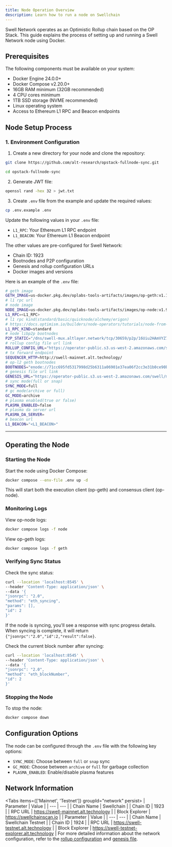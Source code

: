 ```yaml
---
title: Node Operation Overview 
description: Learn how to run a node on Swellchain
---
```



Swell Network operates as an Optimistic Rollup chain based on the OP Stack. This guide explains the process of setting up and running a Swell Network node using Docker.

## Prerequisites

The following components must be available on your system:

- Docker Engine 24.0.0+
- Docker Compose v2.20.0+
- 16GB RAM minimum (32GB recommended)
- 4 CPU cores minimum
- 1TB SSD storage (NVME recommended)
- Linux operating system
- Access to Ethereum L1 RPC and Beacon endpoints

## Node Setup Process

### 1. Environment Configuration

1. Create a new directory for your node and clone the repository:

```bash
git clone https://github.com/alt-research/opstack-fullnode-sync.git
```

```bash
cd opstack-fullnode-sync
```

2. Generate JWT file:

```bash
openssl rand -hex 32 > jwt.txt
```

3. Create `.env` file from the example and update the required values:

```bash
cp .env.example .env
```

Update the following values in your `.env` file:

- `L1_RPC`: Your Ethereum L1 RPC endpoint
- `L1_BEACON`: Your Ethereum L1 Beacon endpoint

The other values are pre-configured for Swell Network:

- Chain ID: 1923
- Bootnodes and P2P configuration
- Genesis and rollup configuration URLs
- Docker images and versions

Here is an example of the `.env` file:

```bash title="mainnet.env"
# geth image
GETH_IMAGE=us-docker.pkg.dev/oplabs-tools-artifacts/images/op-geth:v1.101411.0
# l1 rpc url
# node image
NODE_IMAGE=us-docker.pkg.dev/oplabs-tools-artifacts/images/op-node:v1.9.4
L1_RPC=<L1_RPC>
# l1 rpc kind(standard/basic/quicknode/alchemy/erigon)
# https://docs.optimism.io/builders/node-operators/tutorials/node-from-docker
L1_RPC_KIND=standard
# node libp2p bootnodes
P2P_STATIC="/dns/swell-mux.altlayer.network/tcp/30659/p2p/16Uiu2HAmVYZ79ta2QFs2P2Y1n83gaRVRrGg7o7qps2nQPBW2DKRp,/dns/swell-mux.altlayer.network/tcp/30259/p2p/16Uiu2HAmPxWph3g2j6drH5G4LEgSquJkp613sr2orveVVSp1pTE9,/dns/swell-mux.altlayer.network/tcp/30605/p2p/16Uiu2HAm39XBcL8NXy7nm4YpqewLuHT6ZiSwMySYWczpezSCpksu"
# rollup config file url link
ROLLUP_CONFIG_URL="https://operator-public.s3.us-west-2.amazonaws.com/swell/mainnet/rollup.json"
# tx forward endpoint
SEQUENCER_HTTP=http://swell-mainnet.alt.technology/
# op-l2 geth bootnodes
BOOTNODES="enode://71cc695fd5317998d25b6311a06901e37ea06f2cc3e31b0ce90b27b7ed2c88957739892a07fcf9042266bb52678a1c705555d8c012f74cd0f6f1228ae4cc9130@swell-mux.altlayer.network:30239,enode://a7ede29f0c2aee9c2894b878dbfd58a026e2d7d1fb17d3486c8f8ef3a7231a9a9426d655a4d44543948a9e8f436cb9aa120000ea907e992a42d5aa3b7e1c6867@swell-mux.altlayer.network:32105,enode://72ba41a98a8b158f61ac22ab282fade95d16c1559c3c48fc543d9a86cc723ffcbd7c8028ce4f5caae34df81bc8e06d0b43737752f549ca6175c27539291f58c4@swell-mux.altlayer.network:30533"
# genesis file url link
GENESIS_URL="https://operator-public.s3.us-west-2.amazonaws.com/swell/mainnet/genesis.json"
# sync mode(full or snap)
SYNC_MODE=full
# gc mode(archive or full)
GC_MODE=archive
# plasma enabled(true or false)
PLASMA_ENABLED=false
# plasma da server url
PLASMA_DA_SERVER=
# beacon url
L1_BEACON="<L1_BEACON>"
```

---
## Operating the Node

### Starting the Node

Start the node using Docker Compose:

```bash
docker compose --env-file .env up -d
```

This will start both the execution client (op-geth) and consensus client (op-node).

### Monitoring Logs

View op-node logs:
```bash
docker compose logs -f node
```


View op-geth logs:
```bash
docker compose logs -f geth
```


### Verifying Sync Status

Check the sync status:

```bash
curl --location 'localhost:8545' \
--header 'Content-Type: application/json' \
--data '{
"jsonrpc": "2.0",
"method": "eth_syncing",
"params": [],
"id": 2
}'
```

If the node is syncing, you'll see a response with sync progress details. When syncing is complete, it will return `{"jsonrpc":"2.0","id":2,"result":false}`.

Check the current block number after syncing:

```bash
curl --location 'localhost:8545' \
--header 'Content-Type: application/json' \
--data '{
"jsonrpc": "2.0",
"method": "eth_blockNumber",
"id": 2
}'
```


### Stopping the Node

To stop the node:

```bash
docker compose down
```


## Configuration Options

The node can be configured through the `.env` file with the following key options:

- `SYNC_MODE`: Choose between `full` or `snap` sync
- `GC_MODE`: Choose between `archive` or `full` for garbage collection
- `PLASMA_ENABLED`: Enable/disable plasma features

## Network Information


<Tabs items={['Mainnet', 'Testnet']} groupId="network" persist>
  <Tab value="Mainnet">
    | Parameter | Value |
    | --- | --- |
    | Chain Name | Swellchain |
    | Chain ID | 1923 |
    | RPC URL | https://swell-mainnet.alt.technology |
    | Block Explorer | https://swellchainscan.io |
  </Tab>
  <Tab value="Testnet">
    | Parameter | Value |
    | --- | --- |
    | Chain Name | Swellchain Testnet |
    | Chain ID | 1924 |
    | RPC URL | https://swell-testnet.alt.technology |
    | Block Explorer | https://swell-testnet-explorer.alt.technology |
  </Tab>
</Tabs>
For more detailed information about the network configuration, refer to the [rollup configuration](https://operator-public.s3.us-west-2.amazonaws.com/swell/mainnet/rollup.json) and [genesis file](https://operator-public.s3.us-west-2.amazonaws.com/swell/mainnet/genesis.json).
